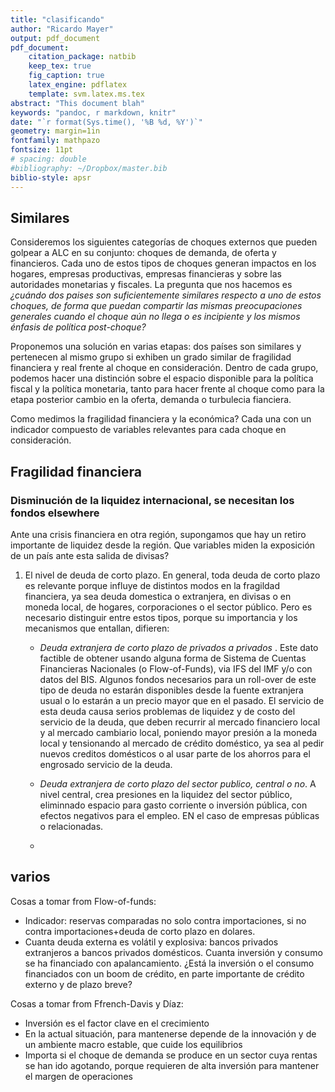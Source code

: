 ```yaml
---
title: "clasificando"
author: "Ricardo Mayer"
output: pdf_document
pdf_document:
    citation_package: natbib
    keep_tex: true
    fig_caption: true
    latex_engine: pdflatex
    template: svm.latex.ms.tex
abstract: "This document blah"
keywords: "pandoc, r markdown, knitr"
date: "`r format(Sys.time(), '%B %d, %Y')`"
geometry: margin=1in
fontfamily: mathpazo
fontsize: 11pt
# spacing: double
#bibliography: ~/Dropbox/master.bib
biblio-style: apsr
---
```


## Similares

Consideremos los siguientes categorías de choques externos que pueden golpear a ALC en su conjunto: choques de demanda, de oferta y financieros. Cada uno de estos tipos de choques generan impactos en los hogares, empresas productivas, empresas financieras y sobre las autoridades monetarias y fiscales. La pregunta que nos hacemos es *¿cuándo dos paises son suficientemente similares respecto a uno de estos choques, de forma que puedan compartir las mismas preocupaciones generales cuando el choque aún no llega o es incipiente y los mismos énfasis de política post-choque?* 

Proponemos una solución en varias etapas: dos países son similares y pertenecen al mismo grupo si exhiben un grado similar de fragilidad financiera y real frente al choque en consideración. Dentro de cada grupo, podemos hacer una distinción sobre el espacio disponible para la política fiscal y la política monetaria, tanto para hacer frente al choque como para la etapa posterior cambio en la oferta, demanda o turbulecia fianciera.

Como medimos la fragilidad financiera y la económica? Cada una con un indicador compuesto de variables relevantes para cada choque en consideración.

## Fragilidad financiera

### Disminución de la liquidez internacional, se necesitan los fondos elsewhere

Ante una crisis financiera en otra región, supongamos que hay un retiro importante de liquidez desde la región. Que variables miden la exposición de un país ante esta salida de divisas?

1.  El nivel de deuda de corto plazo. En general, toda deuda de corto plazo es relevante porque influye de distintos modos en la fragildad financiera, ya sea deuda domestica o extranjera, en divisas o en moneda local, de hogares, corporaciones o el sector público. Pero es necesario distinguir entre estos tipos, porque su importancia y los mecanismos que entallan, difieren:

    +  *Deuda extranjera de corto plazo de privados a privados* .  Este dato factible de obtener usando alguna forma de Sistema de Cuentas Financieras Nacionales (o Flow-of-Funds), via IFS del IMF y/o con datos del BIS. Algunos fondos necesarios para un roll-over de este tipo de deuda no estarán disponibles desde la fuente extranjera usual o lo estarán a un precio mayor que en el pasado. El servicio de esta deuda causa serios problemas de liquidez y de costo del servicio de la deuda, que deben recurrir al mercado financiero local y al mercado cambiario local, poniendo mayor presión a la moneda local y tensionando al mercado de crédito doméstico, ya sea al pedir nuevos creditos domésticos o al usar parte de los ahorros para el engrosado servicio de la deuda.
    
    +  *Deuda extranjera de corto plazo del sector publico, central o no*. A nivel central, crea presiones en la liquidez del sector público, eliminnado espacio para gasto corriente o inversión pública, con efectos negativos para el empleo. EN el caso de empresas públicas o relacionadas.
    
    +  
 






## varios

Cosas a tomar from Flow-of-funds: 

 -  Indicador: reservas comparadas no solo contra importaciones, si no contra importaciones+deuda de corto plazo en dolares.
 -  Cuanta deuda externa es volátil y explosiva: bancos privados extranjeros a bancos privados domésticos. Cuanta inversión y consumo se ha financiado con apalancamiento. ¿Está la inversión o el consumo financiados con un boom de crédito, en parte importante de crédito externo y de plazo breve?


Cosas a tomar from Ffrench-Davis y Díaz:

 -  Inversión es el factor clave en el crecimiento
 -  En la actual situación, para mantenerse depende de la innovación y de un ambiente macro estable, que cuide los equilibrios
 -  Importa si el choque de demanda se produce en un sector cuya rentas se han ido agotando, porque requieren de alta inversión para mantener el margen de operaciones



